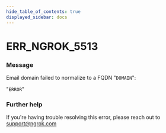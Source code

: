 ```yaml
---
hide_table_of_contents: true
displayed_sidebar: docs
---
```



# ERR_NGROK_5513

### Message

Email domain failed to normalize to a FQDN "`DOMAIN`":

"`ERROR`"

<ErrorDetails error="err_ngrok_5513" />

### Further help

If you're having trouble resolving this error, please reach out to [support@ngrok.com](mailto:support@ngrok.com?subject=Help%20with%20ERR_NGROK_5513)

